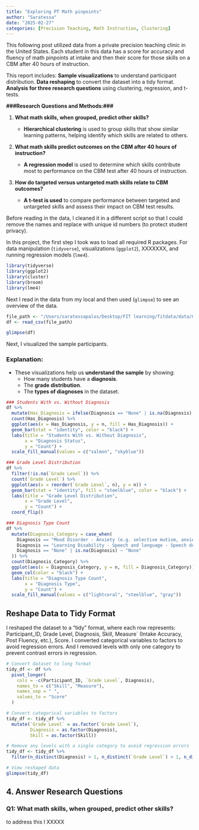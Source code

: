 ```yaml
---
title: "Exploring PT Math pinpoints"
author: "Saratessa"
date: "2025-02-27"
categories: [Precision Teaching, Math Instruction, Clustering]
---
```


This following post utilized data from a private precision teaching clinic in the United States. Each student in this data has a score for accuracy and fluency of math pinpoints at intake and then their score for those skills on a CBM after 40 hours of instruction.

This report includes: **Sample visualizations** to understand participant distribution. **Data reshaping** to convert the dataset into a tidy format. **Analysis for three research questions** using clustering, regression, and t-tests.

**###Research Questions and Methods:###**

1.  **What math skills, when grouped, predict other skills?**

    -   **Hierarchical clustering** is used to group skills that show similar learning patterns, helping identify which skills are related to others.

2.  **What math skills predict outcomes on the CBM after 40 hours of instruction?**

    -   **A regression model** is used to determine which skills contribute most to performance on the CBM test after 40 hours of instruction.

3.  **How do targeted versus untargeted math skills relate to CBM outcomes?**

    -   **A t-test is used** to compare performance between targeted and untargeted skills and assess their impact on CBM test results.

Before reading in the data, I cleaned it in a different script so that I could remove the names and replace with unique id numbers (to protect student privacy).

In this project, the first step I took was to load all required R packages. For data manipulation (`tidyverse`), visualizations (`ggplot2`), XXXXXXX, and running regression models (`lme4`).

```r
library(tidyverse)
library(ggplot2)
library(cluster)
library(broom)
library(lme4)
```

Next I read in the data from my local and then used (`glimpse`) to see an overview of the data.

```r
file_path <- "/Users/saratessapalos/Desktop/FIT learning/fitdata/data/Cleaned_Data.csv"
df <- read_csv(file_path)

glimpse(df)
```

Next, I visualized the sample participants.

### Explanation:

-   These visualizations help us **understand the sample** by showing:
    -   How many students have a **diagnosis**.
    -   The **grade distribution**.
    -   The **types of diagnoses** in the dataset.

```r
### Students With vs. Without Diagnosis
df %>% 
  mutate(Has_Diagnosis = ifelse(Diagnosis == "None" | is.na(Diagnosis), "No Diagnosis", "Has Diagnosis")) %>%
  count(Has_Diagnosis) %>%
  ggplot(aes(x = Has_Diagnosis, y = n, fill = Has_Diagnosis)) +
  geom_bar(stat = "identity", color = "black") +
  labs(title = "Students With vs. Without Diagnosis",
       x = "Diagnosis Status",
       y = "Count") +
  scale_fill_manual(values = c("salmon", "skyblue"))

### Grade Level Distribution
df %>%
  filter(!is.na(`Grade Level`)) %>%
  count(`Grade Level`) %>%
  ggplot(aes(x = reorder(`Grade Level`, n), y = n)) +
  geom_bar(stat = "identity", fill = "steelblue", color = "black") +
  labs(title = "Grade Level Distribution",
       x = "Grade Level",
       y = "Count") +
  coord_flip()

### Diagnosis Type Count
df %>%
  mutate(Diagnosis_Category = case_when(
    Diagnosis == "Mood Disorder - Anxiety (e.g. selective mutism, anxiety, GAD)" ~ "Mood Disorder - Anxiety",
    Diagnosis == "Learning Disability - Speech and language - Speech delay" ~ "Learning Disability - Speech Delay",
    Diagnosis == "None" | is.na(Diagnosis) ~ "None"
  )) %>%
  count(Diagnosis_Category) %>%
  ggplot(aes(x = Diagnosis_Category, y = n, fill = Diagnosis_Category)) +
  geom_col(color = "black") +
  labs(title = "Diagnosis Type Count",
       x = "Diagnosis Type",
       y = "Count") +
  scale_fill_manual(values = c("lightcoral", "steelblue", "gray"))
```

## Reshape Data to Tidy Format

I reshaped the dataset to a "tidy" format, where each row represents: Participant_ID, Grade Level, Diagnosis, Skill, Measure\` (Intake Accuracy, Post Fluency, etc.), Score. I converted categorical variables to factors to avoid regression errors. And I removed levels with only one category to prevent contrast errors in regression.

```r
# Convert dataset to long format
tidy_df <- df %>% 
  pivot_longer(
    cols = -c(Participant_ID, `Grade Level`, Diagnosis),
    names_to = c("Skill", "Measure"),
    names_sep = " ",
    values_to = "Score"
  )

# Convert categorical variables to factors
tidy_df <- tidy_df %>% 
  mutate(`Grade Level` = as.factor(`Grade Level`),
         Diagnosis = as.factor(Diagnosis),
         Skill = as.factor(Skill))

# Remove any levels with a single category to avoid regression errors
tidy_df <- tidy_df %>%
  filter(n_distinct(Diagnosis) > 1, n_distinct(`Grade Level`) > 1, n_distinct(Skill) > 1)

# View reshaped data
glimpse(tidy_df)
```

## 4. Answer Research Questions

### **Q1: What math skills, when grouped, predict other skills?**

to address this I XXXXX
